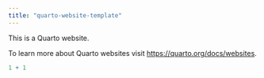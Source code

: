 ```yaml
---
title: "quarto-website-template"
---
```


This is a Quarto website.

To learn more about Quarto websites visit <https://quarto.org/docs/websites>.

```r
1 + 1
```
